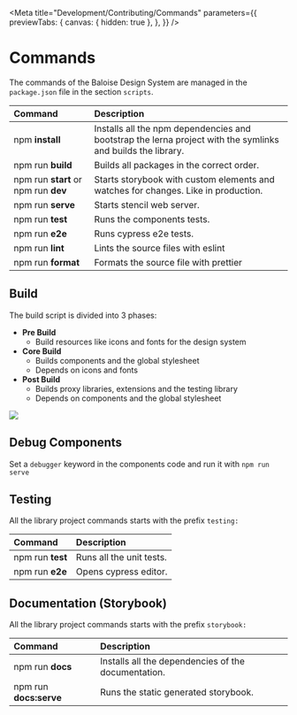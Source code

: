 
<Meta
  title="Development/Contributing/Commands"
  parameters={{
    previewTabs: {
      canvas: { hidden: true },
    },
  }}
/>

# Commands

The commands of the Baloise Design System are managed in the `package.json` file in the section `scripts`.

| Command                              | Description                                                                                                 |
| :----------------------------------- | :---------------------------------------------------------------------------------------------------------- |
| npm **install**                      | Installs all the npm dependencies and bootstrap the lerna project with the symlinks and builds the library. |
| npm run **build**                    | Builds all packages in the correct order.                                                                   |
| npm run **start** or npm run **dev** | Starts storybook with custom elements and watches for changes. Like in production.                          |
| npm run **serve**                    | Starts stencil web server.                                                                                  |
| npm run **test**                     | Runs the components tests.                                                                                  |
| npm run **e2e**                      | Runs cypress e2e tests.                                                                                     |
| npm run **lint**                     | Lints the source files with eslint                                                                          |
| npm run **format**                   | Formats the source file with prettier                                                                       |

## Build

The build script is divided into 3 phases:

- **Pre Build**
  - Build resources like icons and fonts for the design system
- **Core Build**
  - Builds components and the global stylesheet
  - Depends on icons and fonts
- **Post Build**
  - Builds proxy libraries, extensions and the testing library
  - Depends on components and the global stylesheet


<img src={BuildImage} />

## Debug Components

Set a `debugger` keyword in the components code and run it with `npm run serve`

## Testing

All the library project commands starts with the prefix `testing:`

| Command          | Description              |
| :--------------- | :----------------------- |
| npm run **test** | Runs all the unit tests. |
| npm run **e2e**  | Opens cypress editor.    |

## Documentation (Storybook)

All the library project commands starts with the prefix `storybook:`

| Command                | Description                                         |
| :--------------------- | :-------------------------------------------------- |
| npm run **docs**       | Installs all the dependencies of the documentation. |
| npm run **docs:serve** | Runs the static generated storybook.                |

<bal-doc-github link="/stories/development/contributing/04-commands.stories.mdx"></bal-doc-github>
